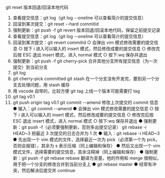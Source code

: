 git reset
版本回退/回滚本地代码

1.  查看提交信息：git log（git log --oneline 可以查看简介的提交信息）
2.  回滚到某次提交：git reset --hard commitid
3.  强制更新：git push -f
    git revert
    版本回退/回滚本地代码，保留之前提交记录
4.  查看提交信息：git log（git log --oneline 可以查看简介的提交信息）
5.  回滚到某次提交：git revert commitid
    ○ 会弹出 vim 模式修改需要的提交信息
    ○ 按下 i 进入可以输入的 insert 模式，然后修改成要的提交信息
    ○ 修改完后按 ESC 退出 insert 模式，进入 normal 模式
    ○ 按下:wq 保存并退出
6.  强制更新：git push -f
    git cherry-pick
    合并其他分支所有提交信息（为一次提交）到当前分支
7.  git log
8.  git cherry-pick committed
    git stash
    在一个分支没有开发完，要到另一个分支去处理问题，用 stash 缓存
9.  用 vscode 自带的，比较方便
    git tag
    上线一个版本可能需要打 tag
10. git tag v0.1
11. git push origin tag v0.1
    git commit --amend
    修改上次提交的 commit 信息
    ● 输入：git commit --amend
    ● 会弹出 vim 模式修改需要的提交信息
    ○ 按下 i 进入可以输入的 insert 模式，然后修改成要的提交信息
    ○ 修改完后按 ESC 退出 insert 模式，进入 normal 模式
    ○ 按下:wq 保存并退出
    ● 强制更新：git push -f（必须要强制更新，否则多出提交记录）
    git rebase -i HEAD~3
    把最近 3 次提交的日志合并为 1 次
    ● 输入：git rebase -i HEAD~3
    ● 先出现一个 vim 模式的文件，选择最近一次为 pick（必须第一个为 pick，否则会报错），其余为 s 表示压缩（同上编辑和保存）
    ● 然后又出现一个 vim 模式文件，选择需要的提交信息，其余注释掉（同上编辑和保存）
    ● 强制更新：git push -f
    git rebase
    rebase 翻译为变基，他的作用和 merge 很相似，用于把一个分支的修改合并到当前分支上
    ● git rebase master
    ● 经常有冲突，然后解决后提交并 continue
